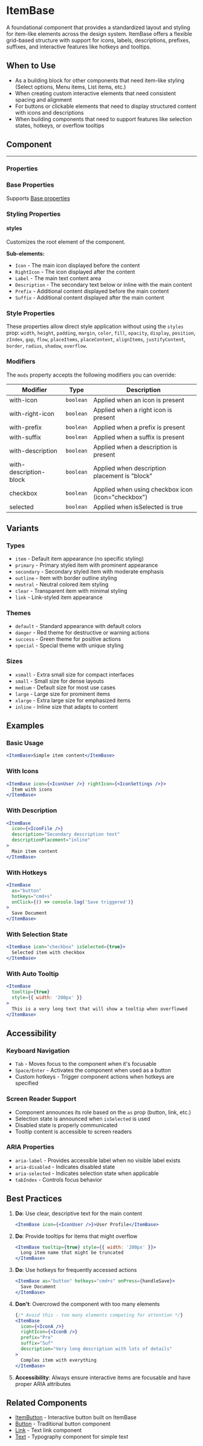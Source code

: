 
<Meta of={ItemBaseStories} />

# ItemBase

A foundational component that provides a standardized layout and styling for item-like elements across the design system. ItemBase offers a flexible grid-based structure with support for icons, labels, descriptions, prefixes, suffixes, and interactive features like hotkeys and tooltips.

## When to Use

- As a building block for other components that need item-like styling (Select options, Menu items, List items, etc.)
- When creating custom interactive elements that need consistent spacing and alignment
- For buttons or clickable elements that need to display structured content with icons and descriptions
- When building components that need to support features like selection states, hotkeys, or overflow tooltips

## Component

<Story of={ItemBaseStories.Default} />

---

### Properties

<Controls of={ItemBaseStories.Default} />

### Base Properties

Supports [Base properties](/BaseProperties)

### Styling Properties

#### styles

Customizes the root element of the component.

**Sub-elements:**
- `Icon` - The main icon displayed before the content
- `RightIcon` - The icon displayed after the content
- `Label` - The main text content area
- `Description` - The secondary text below or inline with the main content
- `Prefix` - Additional content displayed before the main content
- `Suffix` - Additional content displayed after the main content

### Style Properties

These properties allow direct style application without using the `styles` prop: `width`, `height`, `padding`, `margin`, `color`, `fill`, `opacity`, `display`, `position`, `zIndex`, `gap`, `flow`, `placeItems`, `placeContent`, `alignItems`, `justifyContent`, `border`, `radius`, `shadow`, `overflow`.

### Modifiers

The `mods` property accepts the following modifiers you can override:

| Modifier | Type | Description |
|----------|------|-------------|
| with-icon | `boolean` | Applied when an icon is present |
| with-right-icon | `boolean` | Applied when a right icon is present |
| with-prefix | `boolean` | Applied when a prefix is present |
| with-suffix | `boolean` | Applied when a suffix is present |
| with-description | `boolean` | Applied when a description is present |
| with-description-block | `boolean` | Applied when description placement is "block" |
| checkbox | `boolean` | Applied when using checkbox icon (icon="checkbox") |
| selected | `boolean` | Applied when isSelected is true |

## Variants

### Types

- `item` - Default item appearance (no specific styling)
- `primary` - Primary styled item with prominent appearance
- `secondary` - Secondary styled item with moderate emphasis
- `outline` - Item with border outline styling
- `neutral` - Neutral colored item styling
- `clear` - Transparent item with minimal styling
- `link` - Link-styled item appearance

### Themes

- `default` - Standard appearance with default colors
- `danger` - Red theme for destructive or warning actions
- `success` - Green theme for positive actions
- `special` - Special theme with unique styling

### Sizes

- `xsmall` - Extra small size for compact interfaces
- `small` - Small size for dense layouts
- `medium` - Default size for most use cases
- `large` - Large size for prominent items
- `xlarge` - Extra large size for emphasized items
- `inline` - Inline size that adapts to content

## Examples

### Basic Usage

```jsx
<ItemBase>Simple item content</ItemBase>
```

### With Icons

```jsx
<ItemBase icon={<IconUser />} rightIcon={<IconSettings />}>
  Item with icons
</ItemBase>
```

### With Description

```jsx
<ItemBase 
  icon={<IconFile />}
  description="Secondary description text"
  descriptionPlacement="inline"
>
  Main item content
</ItemBase>
```

### With Hotkeys

```jsx
<ItemBase 
  as="button"
  hotkeys="cmd+s"
  onClick={() => console.log('Save triggered')}
>
  Save Document
</ItemBase>
```

### With Selection State

```jsx
<ItemBase icon="checkbox" isSelected={true}>
  Selected item with checkbox
</ItemBase>
```

### With Auto Tooltip

```jsx
<ItemBase 
  tooltip={true}
  style={{ width: '200px' }}
>
  This is a very long text that will show a tooltip when overflowed
</ItemBase>
```

## Accessibility

### Keyboard Navigation

- `Tab` - Moves focus to the component when it's focusable
- `Space/Enter` - Activates the component when used as a button
- Custom hotkeys - Trigger component actions when hotkeys are specified

### Screen Reader Support

- Component announces its role based on the `as` prop (button, link, etc.)
- Selection state is announced when `isSelected` is used
- Disabled state is properly communicated
- Tooltip content is accessible to screen readers

### ARIA Properties

- `aria-label` - Provides accessible label when no visible label exists
- `aria-disabled` - Indicates disabled state
- `aria-selected` - Indicates selection state when applicable
- `tabIndex` - Controls focus behavior

## Best Practices

1. **Do**: Use clear, descriptive text for the main content
   ```jsx
   <ItemBase icon={<IconUser />}>User Profile</ItemBase>
   ```

2. **Do**: Provide tooltips for items that might overflow
   ```jsx
   <ItemBase tooltip={true} style={{ width: '200px' }}>
     Long item name that might be truncated
   </ItemBase>
   ```

3. **Do**: Use hotkeys for frequently accessed actions
   ```jsx
   <ItemBase as="button" hotkeys="cmd+s" onPress={handleSave}>
     Save Document
   </ItemBase>
   ```

4. **Don't**: Overcrowd the component with too many elements
   ```jsx
   {/* Avoid this - too many elements competing for attention */}
   <ItemBase 
     icon={<IconA />} 
     rightIcon={<IconB />} 
     prefix="Pre" 
     suffix="Suf"
     description="Very long description with lots of details"
   >
     Complex item with everything
   </ItemBase>
   ```

5. **Accessibility**: Always ensure interactive items are focusable and have proper ARIA attributes

## Related Components

- [ItemButton](/components/ItemButton) - Interactive button built on ItemBase
- [Button](/components/Button) - Traditional button component
- [Link](/components/Link) - Text link component
- [Text](/components/Text) - Typography component for simple text
